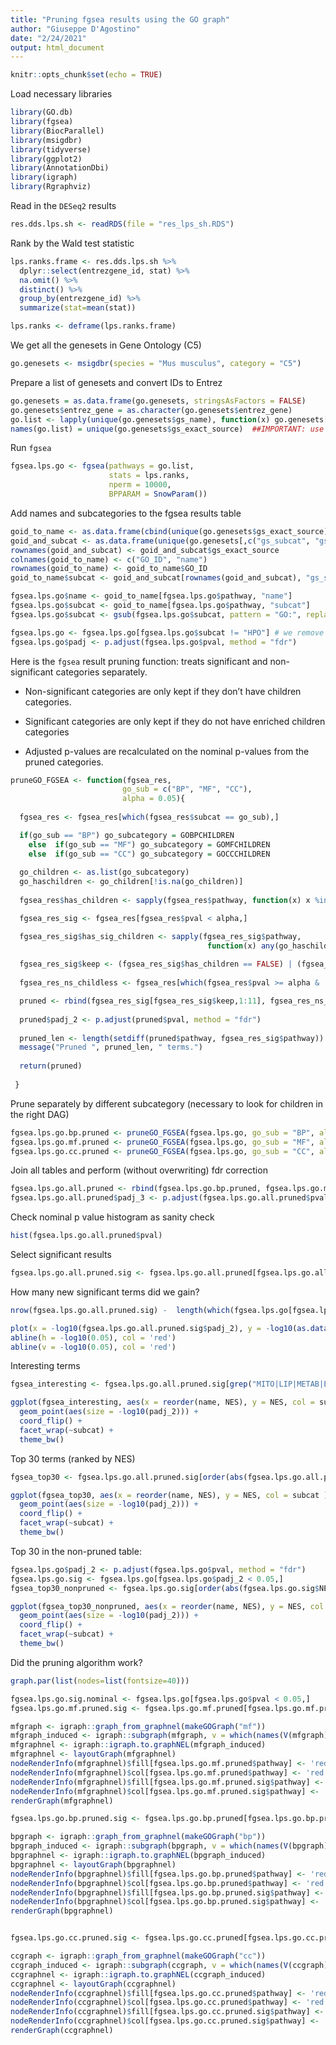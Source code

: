 ```yaml
---
title: "Pruning fgsea results using the GO graph"
author: "Giuseppe D'Agostino"
date: "2/24/2021"
output: html_document
---
```


```r
knitr::opts_chunk$set(echo = TRUE)
```

  
Load necessary libraries

```r
library(GO.db)
library(fgsea)
library(BiocParallel)
library(msigdbr)
library(tidyverse)
library(ggplot2)
library(AnnotationDbi)
library(igraph)
library(Rgraphviz)
```

Read in the `DESeq2` results

```r
res.dds.lps.sh <- readRDS(file = "res_lps_sh.RDS")
```

Rank by the Wald test statistic

```r
lps.ranks.frame <- res.dds.lps.sh %>% 
  dplyr::select(entrezgene_id, stat) %>% 
  na.omit() %>% 
  distinct() %>% 
  group_by(entrezgene_id) %>% 
  summarize(stat=mean(stat))

lps.ranks <- deframe(lps.ranks.frame)
```

We get all the genesets in Gene Ontology (C5)

```r
go.genesets <- msigdbr(species = "Mus musculus", category = "C5")
```

Prepare a list of genesets and convert IDs to Entrez

```r
go.genesets = as.data.frame(go.genesets, stringsAsFactors = FALSE)
go.genesets$entrez_gene = as.character(go.genesets$entrez_gene)
go.list <- lapply(unique(go.genesets$gs_name), function(x) go.genesets[go.genesets$gs_name == x, "entrez_gene"])
names(go.list) = unique(go.genesets$gs_exact_source)  ##IMPORTANT: use gs_exact_source to retain the GO ID
```


Run `fgsea`

```r
fgsea.lps.go <- fgsea(pathways = go.list, 
                      stats = lps.ranks,
                      nperm = 10000,
                      BPPARAM = SnowParam())
```


Add names and subcategories to the fgsea results table

```r
goid_to_name <- as.data.frame(cbind(unique(go.genesets$gs_exact_source), unique(go.genesets$gs_name)))
goid_and_subcat <- as.data.frame(unique(go.genesets[,c("gs_subcat", "gs_exact_source")]))
rownames(goid_and_subcat) <- goid_and_subcat$gs_exact_source
colnames(goid_to_name) <- c("GO_ID", "name")
rownames(goid_to_name) <- goid_to_name$GO_ID
goid_to_name$subcat <- goid_and_subcat[rownames(goid_and_subcat), "gs_subcat"]

fgsea.lps.go$name <- goid_to_name[fgsea.lps.go$pathway, "name"]
fgsea.lps.go$subcat <- goid_to_name[fgsea.lps.go$pathway, "subcat"]
fgsea.lps.go$subcat <- gsub(fgsea.lps.go$subcat, pattern = "GO:", replacement = "")

fgsea.lps.go <- fgsea.lps.go[fgsea.lps.go$subcat != "HPO"] # we remove HP terms because they are not in the GO graph
fgsea.lps.go$padj <- p.adjust(fgsea.lps.go$pval, method = "fdr")
```


Here is the `fgsea` result pruning function: treats significant and non-significant categories separately. 

- Non-significant categories are only kept if they don't have children categories.

- Significant categories are only kept if they do not have enriched children categories

- Adjusted p-values are recalculated on the nominal p-values from the pruned categories.

```r
pruneGO_FGSEA <- function(fgsea_res, 
                         go_sub = c("BP", "MF", "CC"),
                         alpha = 0.05){
  
  fgsea_res <- fgsea_res[which(fgsea_res$subcat == go_sub),]

  if(go_sub == "BP") go_subcategory = GOBPCHILDREN 
    else  if(go_sub == "MF") go_subcategory = GOMFCHILDREN
    else  if(go_sub == "CC") go_subcategory = GOCCCHILDREN 
  
  go_children <- as.list(go_subcategory)
  go_haschildren <- go_children[!is.na(go_children)]
  
  fgsea_res$has_children <- sapply(fgsea_res$pathway, function(x) x %in% names(go_haschildren))

  fgsea_res_sig <- fgsea_res[fgsea_res$pval < alpha,]

  fgsea_res_sig$has_sig_children <- sapply(fgsea_res_sig$pathway, 
                                            function(x) any(go_haschildren[[x]] %in% fgsea_res_sig$pathway))
   
  fgsea_res_sig$keep <- (fgsea_res_sig$has_children == FALSE) | (fgsea_res_sig$has_children == TRUE & fgsea_res_sig$has_sig_children == FALSE) 
  
  fgsea_res_ns_childless <- fgsea_res[which(fgsea_res$pval >= alpha & !fgsea_res$has_children),]

  pruned <- rbind(fgsea_res_sig[fgsea_res_sig$keep,1:11], fgsea_res_ns_childless[,1:11])
  
  pruned$padj_2 <- p.adjust(pruned$pval, method = "fdr")
  
  pruned_len <- length(setdiff(pruned$pathway, fgsea_res_sig$pathway))
  message("Pruned ", pruned_len, " terms.")
  
  return(pruned)
  
 }
```

Prune separately by different subcategory (necessary to look for children in the right DAG)

```r
fgsea.lps.go.bp.pruned <- pruneGO_FGSEA(fgsea.lps.go, go_sub = "BP", alpha = 0.05)
fgsea.lps.go.mf.pruned <- pruneGO_FGSEA(fgsea.lps.go, go_sub = "MF", alpha = 0.05)
fgsea.lps.go.cc.pruned <- pruneGO_FGSEA(fgsea.lps.go, go_sub = "CC", alpha = 0.05)
```

Join all tables and perform (without overwriting) fdr correction

```r
fgsea.lps.go.all.pruned <- rbind(fgsea.lps.go.bp.pruned, fgsea.lps.go.mf.pruned, fgsea.lps.go.cc.pruned)
fgsea.lps.go.all.pruned$padj_3 <- p.adjust(fgsea.lps.go.all.pruned$pval, method = 'fdr')
```

Check nominal p value histogram as sanity check

```r
hist(fgsea.lps.go.all.pruned$pval)
```

Select significant results

```r
fgsea.lps.go.all.pruned.sig <- fgsea.lps.go.all.pruned[fgsea.lps.go.all.pruned$padj_2 < 0.05,]
```

How many new significant terms did we gain? 

```r
nrow(fgsea.lps.go.all.pruned.sig) -  length(which(fgsea.lps.go[fgsea.lps.go$pathway %in% fgsea.lps.go.all.pruned.sig$pathway,"padj"] < 0.05))

plot(x = -log10(fgsea.lps.go.all.pruned.sig$padj_2), y = -log10(as.data.frame(fgsea.lps.go)[fgsea.lps.go$pathway %in% fgsea.lps.go.all.pruned.sig$pathway,"padj"]), ylim = c(0, 2.3), xlim = c(0,2.3))
abline(h = -log10(0.05), col = 'red')
abline(v = -log10(0.05), col = 'red')
```

Interesting terms

```r
fgsea_interesting <- fgsea.lps.go.all.pruned.sig[grep("MITO|LIP|METAB|ENDOC|PHAG|GLU", fgsea.lps.go.all.pruned.sig$name),]

ggplot(fgsea_interesting, aes(x = reorder(name, NES), y = NES, col = subcat)) + 
  geom_point(aes(size = -log10(padj_2))) + 
  coord_flip() + 
  facet_wrap(~subcat) +
  theme_bw()

```

Top 30 terms (ranked by NES)

```r
fgsea_top30 <- fgsea.lps.go.all.pruned.sig[order(abs(fgsea.lps.go.all.pruned.sig$NES), decreasing = TRUE)[1:30],]

ggplot(fgsea_top30, aes(x = reorder(name, NES), y = NES, col = subcat )) + 
  geom_point(aes(size = -log10(padj_2))) + 
  coord_flip() + 
  facet_wrap(~subcat) +
  theme_bw()

```

Top 30 in the non-pruned table:

```r
fgsea.lps.go$padj_2 <- p.adjust(fgsea.lps.go$pval, method = "fdr")
fgsea.lps.go.sig <- fgsea.lps.go[fgsea.lps.go$padj_2 < 0.05,]
fgsea_top30_nonpruned <- fgsea.lps.go.sig[order(abs(fgsea.lps.go.sig$NES), decreasing = TRUE)[1:30],]

ggplot(fgsea_top30_nonpruned, aes(x = reorder(name, NES), y = NES, col = subcat )) + 
  geom_point(aes(size = -log10(padj_2))) + 
  coord_flip() + 
  facet_wrap(~subcat) +
  theme_bw()

```


Did the pruning algorithm work?

```r
graph.par(list(nodes=list(fontsize=40)))

fgsea.lps.go.sig.nominal <- fgsea.lps.go[fgsea.lps.go$pval < 0.05,]
fgsea.lps.go.mf.pruned.sig <- fgsea.lps.go.mf.pruned[fgsea.lps.go.mf.pruned$padj_2 < 0.05,]

mfgraph <- igraph::graph_from_graphnel(makeGOGraph("mf")) 
mfgraph_induced <- igraph::subgraph(mfgraph, v = which(names(V(mfgraph)) %in% fgsea.lps.go.sig.nominal$pathway))
mfgraphnel <- igraph::igraph.to.graphNEL(mfgraph_induced)
mfgraphnel <- layoutGraph(mfgraphnel)
nodeRenderInfo(mfgraphnel)$fill[fgsea.lps.go.mf.pruned$pathway] <- 'red' 
nodeRenderInfo(mfgraphnel)$col[fgsea.lps.go.mf.pruned$pathway] <- 'red' 
nodeRenderInfo(mfgraphnel)$fill[fgsea.lps.go.mf.pruned.sig$pathway] <- 'blue' 
nodeRenderInfo(mfgraphnel)$col[fgsea.lps.go.mf.pruned.sig$pathway] <- 'blue' 
renderGraph(mfgraphnel)

fgsea.lps.go.bp.pruned.sig <- fgsea.lps.go.bp.pruned[fgsea.lps.go.bp.pruned$padj_2 < 0.05,]

bpgraph <- igraph::graph_from_graphnel(makeGOGraph("bp"))
bpgraph_induced <- igraph::subgraph(bpgraph, v = which(names(V(bpgraph)) %in% fgsea.lps.go.sig.nominal$pathway))
bpgraphnel <- igraph::igraph.to.graphNEL(bpgraph_induced)
bpgraphnel <- layoutGraph(bpgraphnel)
nodeRenderInfo(bpgraphnel)$fill[fgsea.lps.go.bp.pruned$pathway] <- 'red' 
nodeRenderInfo(bpgraphnel)$col[fgsea.lps.go.bp.pruned$pathway] <- 'red' 
nodeRenderInfo(bpgraphnel)$fill[fgsea.lps.go.bp.pruned.sig$pathway] <- 'blue' 
nodeRenderInfo(bpgraphnel)$col[fgsea.lps.go.bp.pruned.sig$pathway] <- 'blue' 
renderGraph(bpgraphnel)


fgsea.lps.go.cc.pruned.sig <- fgsea.lps.go.cc.pruned[fgsea.lps.go.cc.pruned$padj_2 < 0.05,]

ccgraph <- igraph::graph_from_graphnel(makeGOGraph("cc"))
ccgraph_induced <- igraph::subgraph(ccgraph, v = which(names(V(ccgraph)) %in% fgsea.lps.go.sig.nominal$pathway))
ccgraphnel <- igraph::igraph.to.graphNEL(ccgraph_induced)
ccgraphnel <- layoutGraph(ccgraphnel)
nodeRenderInfo(ccgraphnel)$fill[fgsea.lps.go.cc.pruned$pathway] <- 'red' 
nodeRenderInfo(ccgraphnel)$col[fgsea.lps.go.cc.pruned$pathway] <- 'red' 
nodeRenderInfo(ccgraphnel)$fill[fgsea.lps.go.cc.pruned.sig$pathway] <- 'blue' 
nodeRenderInfo(ccgraphnel)$col[fgsea.lps.go.cc.pruned.sig$pathway] <- 'blue'  
renderGraph(ccgraphnel)
```
